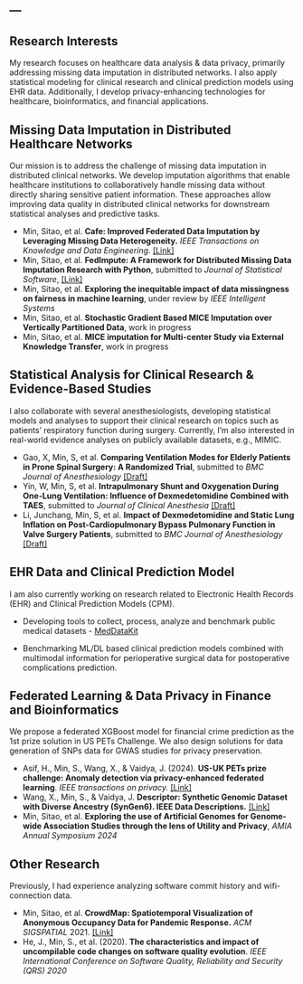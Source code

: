 ---
---

## Research Interests

My research focuses on healthcare data analysis & data privacy, primarily addressing missing data imputation in distributed networks. I also apply statistical modeling for clinical research and clinical prediction models using EHR data. Additionally, I develop privacy-enhancing technologies for healthcare, bioinformatics, and financial applications.

## Missing Data Imputation in Distributed Healthcare Networks

Our mission is to address the challenge of missing data imputation in distributed clinical networks. We develop imputation algorithms that enable healthcare institutions to collaboratively handle missing data without directly sharing sensitive patient information. These approaches allow improving data quality in distributed clinical networks for downstream statistical analyses and predictive tasks.

::: experience-container
::: project
- Min, Sitao, et al. **Cafe: Improved Federated Data Imputation by Leveraging Missing Data Heterogeneity.** *IEEE Transactions on Knowledge and Data Engineering*.  [[Link]](https://ieeexplore.ieee.org/abstract/document/10858753?casa_token=GEo-JrjzP4UAAAAA:5uR0CwXwPfW8Pc1P9ECzlADx71-hulne_hQNJAHxI_P513qTBZHTIoeuer5V8bFOzypxP_6BeGg){target="_blank"}
- Min, Sitao, et al. **FedImpute: A Framework for Distributed Missing Data Imputation Research with Python**, submitted to *Journal of Statistical Software*, [[Link]](https://idsla.github.io/FedImpute/){target="_blank"}
- Min, Sitao, et al. **Exploring the inequitable impact of data missingness on fairness in machine learning**, under review by *IEEE Intelligent Systems*
- Min, Sitao, et al. **Stochastic Gradient Based MICE Imputation over Vertically Partitioned Data**, work in progress
- Min, Sitao, et al. **MICE imputation for Multi-center Study via External Knowledge Transfer**, work in progress
:::
::::


## Statistical Analysis for Clinical Research & Evidence-Based Studies

I also collaborate with several anesthesiologists, developing statistical models and analyses to support their clinical research on topics such as patients' respiratory function during surgery. Currently, I'm also interested in real-world evidence analyses on publicly available datasets, e.g., MIMIC.

::: experience-container
::: project
- Gao, X, Min, S, et al. **Comparing Ventilation Modes for Elderly Patients in Prone Spinal Surgery: A Randomized Trial**, submitted to *BMC Journal of Anesthesiology*  [[Draft]](./papers/Paper_1.pdf){target="_blank"}
- Yin, W, Min, S, et al. **Intrapulmonary Shunt and Oxygenation During One-Lung Ventilation: Influence of Dexmedetomidine Combined with TAES**, submitted to *Journal of Clinical Anesthesia*  [[Draft]]()
- Li, Junchang, Min, S, et al. **Impact of Dexmedetomidine and Static Lung Inflation on Post-Cardiopulmonary Bypass Pulmonary Function in Valve Surgery Patients**, submitted to *BMC Journal of Anesthesiology*  [[Draft]]()
:::
::::

## EHR Data and Clinical Prediction Model

I am also currently working on research related to Electronic Health Records (EHR) and Clinical Prediction Models (CPM).

::: experience-container
::: project
- Developing tools to collect, process, analyze and benchmark public medical datasets - [MedDataKit](https://github.com/sitaomin1994/MedicalDataKit){target="_blank"}

- Benchmarking ML/DL based clinical prediction models combined with multimodal information for perioperative surgical data for postoperative complications prediction.
:::
::::

## Federated Learning & Data Privacy in Finance and Bioinformatics

We propose a federated XGBoost model for financial crime prediction as the 1st prize solution in US PETs Challenge. We also design solutions for data generation of SNPs data for GWAS studies for privacy preservation.

::: experience-container
::: project
- Asif, H., Min, S., Wang, X., & Vaidya, J. (2024). **US-UK PETs prize challenge: Anomaly detection via privacy-enhanced federated learning**. *IEEE transactions on privacy.*  [[Link]](https://ieeexplore.ieee.org/stamp/stamp.jsp?arnumber=10507758){target="_blank"}
- Wang, X., Min, S., & Vaidya, J. **Descriptor: Synthetic Genomic Dataset with Diverse Ancestry (SynGen6). IEEE Data Descriptions.**  [[Link]](https://ieeexplore.ieee.org/stamp/stamp.jsp?arnumber=10768919){target="_blank"}
- Min, Sitao, et al. **Exploring the use of Artificial Genomes for Genome-wide Association Studies through the lens of Utility and Privacy**, *AMIA Annual Symposium 2024*
:::
::::

## Other Research

Previously, I had experience analyzing software commit history and wifi-connection data.

::: experience-container
::: project
- Min, Sitao, et al. **CrowdMap: Spatiotemporal Visualization of Anonymous Occupancy Data for Pandemic Response.** *ACM SIGSPATIAL* 2021.  [[Link]](https://dl.acm.org/doi/pdf/10.1145/3474717.3484269){target="_blank"}
- He, J., Min, S., et al. (2020). **The characteristics and impact of uncompilable code changes on software quality evolution**. *IEEE International Conference on Software Quality, Reliability and Security (QRS) 2020*
:::
::::




